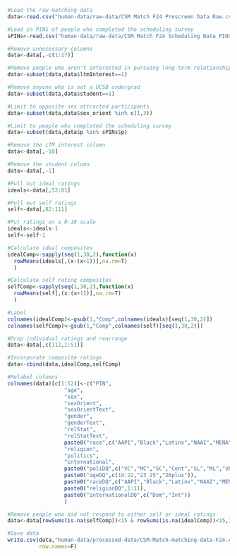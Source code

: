 ```r

#Load the raw matching data
data<-read.csv("human-data/raw-data/CSM Match F24 Prescreen Data Raw.csv")

#Load in PINS of people who completed the scheduling survey
sPINs<-read.csv("human-data/raw-data/CSM Match F24 Scheduling Data PINs.csv")

```



```r

#Remove unnecessary columns
data<-data[,-c(1:17)]

#Remove people who aren't interested in pursuing long-term relationships
data<-subset(data,data$ltmInterest==1)

#Remove anyone who is not a UCSB undergrad
data<-subset(data,data$student==1)

#Limit to opposite-sex attracted participants
data<-subset(data,data$sex_orient %in% c(1,3))

#Limit to people who completed the scheduling survey
data<-subset(data,data$p %in% sPINs$p)

#Remove the LTM interest column
data<-data[,-10]

#Remove the student column
data<-data[,-1]

```



```r

#Pull out ideal ratings
ideals<-data[,52:81]

#Pull out self ratings
self<-data[,82:111]

#Put ratings on a 0-10 scale
ideals<-ideals-1
self<-self-1

#Calculate ideal composites
idealComp<-sapply(seq(1,30,2),function(x)
  rowMeans(ideals[,(x:(x+1))],na.rm=T)
  )

#Calculate self rating composites
selfComp<-sapply(seq(1,30,2),function(x)
  rowMeans(self[,(x:(x+1))],na.rm=T)
  )

#Label
colnames(idealComp)<-gsub(1,"Comp",colnames(ideals)[seq(1,30,2)])
colnames(selfComp)<-gsub(1,"Comp",colnames(self)[seq(1,30,2)])

```



```r

#Drop individual ratings and rearrange
data<-data[,c(112,1:51)]

#Incorporate composite ratings
data<-cbind(data,idealComp,selfComp)

```



```r

#Relabel columns
colnames(data)[c(1:52)]<-c("PIN",
                  "age",
                  "sex",
                  "sexOrient",
                  "sexOrientText",
                  "gender",
                  "genderText",
                  "relStat",
                  "relStatText",
                  paste0("race",c("AAPI","Black","Latinx","NAAI","MENA","White","NA")),
                  "religion",
                  "politics",
                  "international",
                  paste0("poliDQ",c("VC","MC","SC","Cent","SL","ML","VL")),
                  paste0("ageDQ",c(18:22,"23_25","26plus")),
                  paste0("raceDQ",c("AAPI","Black","Latinx","NAAI","MENA","White")),
                  paste0("religionDQ",1:11),
                  paste0("internationalDQ",c("Dom","Int"))
                  )

```



```r

#Remove people who did not respond to either self or ideal ratings
data<-data[rowSums(is.na(selfComp))<15 & rowSums(is.na(idealComp))<15,]

#Save data
write.csv(data,"human-data/processed-data/CSM-Match-matching-data-F24.csv",
          row.names=F)

```


